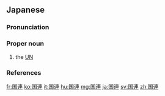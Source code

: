 ==Japanese==
{{ja-kanjitab|こく|れん|yomi=o}}

===Pronunciation===
{{ja-pron|こくれん|acc=h|acc_ref=NHK,DJR|y=o}}

===Proper noun===
{{ja-pos|proper|こくれん}}

# {{short for|国際連合|'''国'''際'''連'''合|lang=ja|sort=こくれん|[[United Nations]]|dot=;|tr=Kokusai Rengō}} the [[UN]]

===References===
<references/>

[[fr:国連]]
[[ko:国連]]
[[it:国連]]
[[hu:国連]]
[[mg:国連]]
[[ja:国連]]
[[sv:国連]]
[[zh:国連]]